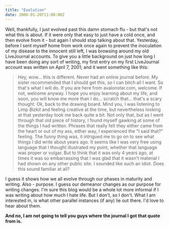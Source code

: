 ```yaml
---
title: "Evolution"
date: 2006-01-20T11:00:00Z
---
```


Well, thankfully, I just evolved past this damn stomach flu - but that's not what this is about. If it were only that easy to just have a cold once, and then evolve from it - but again I should stop talking about that. Yesterday, before I sent myself home from work once again to prevent the inoculation of my disease to the innocent still left, I was browsing around my old LiveJournal accounts. To give you a little background on just how long I have been doing any sort of writing, my first entry on my first LiveJournal account was written on April 7, 2001; and it went something like this:

> Hey, wow... this is different. Never had an online journal before. My sister recommended that I should get this, so I can bitch all I want. So that's what I will do. If you are here from avalonstar.com, welcome. If not, welcome anyway. I hope you enjoy learning about my life, and soon, you will know me more than I do... scratch that... that's a scary thought. Ok, back to the drawing board.
Mind you, I was listening to Limp *Bizkit* and feeling creative at the time, but nevertheless looking at that yesterday took me back quite a bit. Not only that, but as I went through that old piece of history, I found myself gawking at some of the things I had written. Phrases that really felt they either came from the heart or out of my ass, either way, I experienced the "I said that?" feeling. The funny thing was, it intrigued me to go on to see what things I did write about years ago. It seems like I was very free using language that I thought illustrated my point, whether that language was proper or vulgar. But to think that it was only 4 years ago, at times it was so embarrassing that I was glad that it wasn't material I had shown on any other public site. I sounded like such an idiot. Does this sound familiar at all?

I guess it shows how we all evolve through our phases in maturity and writing. Also - purpose. I guess our demeanor changes as our purpose for writing changes. I'm sure this blog would be a whole lot more informal if I was writing about how much I hate life. But I don't, so I don't. What I am interested in, is what other parallel instances (if any) lie out there. I'd love to hear about them.

**And no, I am not going to tell you guys where the journal I got that quote from is.**
